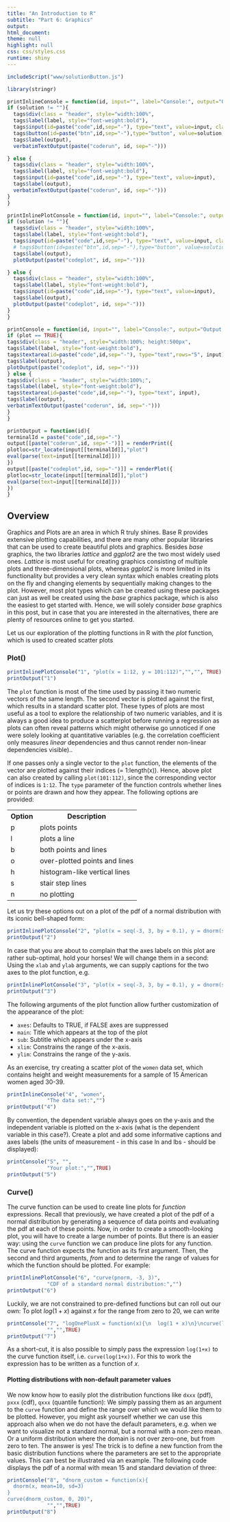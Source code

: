 ```yaml
---
title: "An Introduction to R"
subtitle: "Part 6: Graphics"
output:
html_document:
theme: null
highlight: null
css: css/styles.css
runtime: shiny
---
```



<link href='http://fonts.googleapis.com/css?family=Open+Sans' rel='stylesheet' type='text/css'>
<link href='http://fonts.googleapis.com/css?family=Lato:400,700' rel='stylesheet' type='text/css'>

```r

includeScript("www/solutionButton.js")

library(stringr)

printInlineConsole = function(id, input="", label="Console:", output="Output: ", solution=""){
if (solution != ""){
  tags$div(class = "header", style="width:100%",
  tags$label(label, style="font-weight:bold"),
  tags$input(id=paste("code",id,sep="-"), type="text", value=input, class="exercise_input"),
  tags$button(id=paste("btn",id,sep="-"),type="button", value=solution, class="exercise_solution_btn","Solution"),
  tags$label(output),
  verbatimTextOutput(paste("coderun", id, sep="-")))

} else {
  tags$div(class = "header", style="width:100%",
  tags$label(label, style="font-weight:bold"),
  tags$input(id=paste("code",id,sep="-"), type="text", value=input),
  tags$label(output),
  verbatimTextOutput(paste("coderun", id, sep="-")))
}
}

printInlinePlotConsole = function(id, input="", label="Console:", output="Output: ", solution=""){
if (solution != ""){
  tags$div(class = "header", style="width:100%",
  tags$label(label, style="font-weight:bold"),
  tags$input(id=paste("code",id,sep="-"), type="text", value=input, class="exercise_input"),
  # tags$button(id=paste("btn",id,sep="-"),type="button", value=solution, class="exercise_solution_btn","Solution"),
  tags$label(output),
  plotOutput(paste("codeplot", id, sep="-")))

} else {
  tags$div(class = "header", style="width:100%",
  tags$label(label, style="font-weight:bold"),
  tags$input(id=paste("code",id,sep="-"), type="text", value=input),
  tags$label(output),
  plotOutput(paste("codeplot", id, sep="-")))
}
}

printConsole = function(id, input="", label="Console:", output="Output:",plot = FALSE){
if (plot == TRUE){
tags$div(class = "header", style="width:100%; height:500px",
tags$label(label, style="font-weight:bold"),
tags$textarea(id=paste("code",id,sep="-"), type="text",rows="5", input),
tags$label(output),
plotOutput(paste("codeplot", id, sep="-")))
} else {
tags$div(class = "header", style="width:100%;",
tags$label(label, style="font-weight:bold"),
tags$textarea(id=paste("code",id,sep="-"), type="text", input),
tags$label(output),
verbatimTextOutput(paste("coderun", id, sep="-")))
}
}

printOutput = function(id){
terminalId = paste("code",id,sep="-")
output[[paste("coderun",id, sep="-")]] = renderPrint({
plotloc=str_locate(input[[terminalId]],"plot")
eval(parse(text=input[[terminalId]]))
})
output[[paste("codeplot",id, sep="-")]] = renderPlot({
plotloc=str_locate(input[[terminalId]],"plot")
eval(parse(text=input[[terminalId]]))
})
}
```

## Overview

Graphics and Plots are an area in which R truly shines. Base R provides extensive plotting capabilities, and there are many other popular libraries that can be used to create beautiful plots and graphics. Besides *base* graphics, the two libraries *lattice* and *ggplot2* are the two most widely used ones. *Lattice* is most useful for creating graphics consisting of multiple plots and three-dimensional plots, whereas *ggplot2* is more limited in its functionality but provides a very clean syntax which enables creating plots on the fly and changing elements by sequentially making changes to the plot. However, most plot types which can be created using these packages can just as well be created using the *base* graphics package, which is also the easiest to get started with. Hence, we will solely consider *base* graphics in this post, but in case that you are interested in the alternatives, there are plenty of resources online to get you started.

Let us our exploration of the plotting functions in R with the *plot* function, which is used to created scatter plots

### Plot()

```r
printInlinePlotConsole("1", "plot(x = 1:12, y = 101:112)","","", TRUE)
printOutput("1")
```

The `plot` function is most of the time used by passing it two numeric vectors of the same length. The second vector is plotted against the first, which results in a standard scatter plot. These types of plots are most useful as a tool to explore the relationship of two numeric variables, and it is always a good idea to produce a scatterplot before running a regression as plots can often reveal patterns which might otherwise go unnoticed if one were solely looking at quantitative variables (e.g. the correlation coefficient only measures *linear* dependencies and thus cannot render non-linear dependencies visible)..

If one passes only a single vector to the `plot` function, the elements of the vector are plotted against their indices (= 1:length(x)). Hence, above plot can also created by calling `plot(101:112)`, since the corresponding vector of indices is `1:12`.
The `type` parameter of the function controls whether lines or points are drawn and how they appear. The following options are provided:

<table class="table table-striped table-bordered">
  <tr><th>Option</th><th>Description</th></tr>
  <tr><td>p</td><td>plots points</td></tr>
  <tr><td>l</td><td>plots a line</td></tr>
  <tr><td>b</td><td>both points and lines</td></tr>
  <tr><td>o</td><td>over-plotted points and lines</td></tr>
  <tr><td>h</td><td>histogram-like vertical lines</td></tr>
  <tr><td>s</td><td>stair step lines</td></tr>
  <tr><td>n</td><td>no plotting</td></tr>
</table>

Let us try these options out on a plot of the pdf of a normal distribution with its iconic bell-shaped form:

```r
printInlinePlotConsole("2", "plot(x = seq(-3, 3, by = 0.1), y = dnorm(seq(-3, 3, by = 0.1)), type='l')","","", TRUE)
printOutput("2")
```

In case that you are about to complain that the axes labels on this plot are rather sub-optimal, hold your horses! We will change them in a second: Using the `xlab` and `ylab` arguments, we can supply captions for the two axes to the plot function, e.g.


```r
printInlinePlotConsole("3", "plot(x = seq(-3, 3, by = 0.1), y = dnorm(seq(-3, 3, by = 0.1)), xlab='x', ylab='p(x)')","","", TRUE)
printOutput("3")
```

The following arguments of the plot function allow further customization of the appearance of the plot:

- `axes`: Defaults to TRUE, if FALSE axes are suppressed
- `main`: Title which appears at the top of the plot
- `sub`: Subtitle which appears under the x-axis
- `xlim`: Constrains the range of the x-axis.
- `ylim`: Constrains the range of the y-axis.

As an exercise, try creating a scatter plot of the `women` data set, which contains height and weight measurements for a sample of 15 American women aged 30-39.

```r
printInlineConsole("4", "women",
             "The data set:","")
printOutput("4")

```

By convention, the dependent variable always goes on the y-axis and the independent variable is plotted on the x-axis (what is the dependent variable in this case?). Create a plot and add some informative captions and axes labels (the units of measurement - in this case ln and lbs - should be displayed):

```r
printConsole("5", "",
             "Your plot:","",TRUE)
printOutput("5")
```

### Curve()
The curve function can be used to create line plots for *function* expressions. Recall that previously, we have created a plot of the pdf of a normal distribution by generating a sequence of data points and evaluating the pdf at each of these points. Now, in order to create a smooth-looking plot, you will have to create a large number of points. But there is an easier way: using the `curve` function we can produce line plots for any function. The curve function expects the function as its first argument. Then, the second and third arguments, *from* and *to* determine the range of values for which the function should be plotted. For example:

```r
printInlinePlotConsole("6", "curve(pnorm, -3, 3)",
             "CDF of a standard normal distribution:","")
printOutput("6")
```

Luckily, we are not constrained to pre-defined functions but can roll out our own: To plot $log(1 + x)$ against $x$ for the range from zero to 20, we can write

```r
printConsole("7", "logOnePlusX = function(x){\n  log(1 + x)\n}\ncurve(logOnePlusX, 0, 20)",
             "","",TRUE)
printOutput("7")
```


As a short-cut, it is also possible to simply pass the expression `log(1+x)` to the curve function itself, i.e. `curve(log(1+x))`. For this to work the expression has to be written as a function of *x*.

<div class="hint">
<h4>Plotting distributions with non-default parameter values</h4>

We now know how to easily plot the distribution functions like `dxxx` (pdf), `pxxx` (cdf), `qxxx` (quantile function): We simply passing them as an argument to the `curve` function and define the range over which we would like them to be plotted. However, you might ask yourself whether we can use this approach also when we do not have the default parameters, e.g. when we want to visualize not a standard normal, but a normal with a non-zero mean. Or a uniform distribution where the domain is not over zero-one, but from zero to ten. The answer is yes! The trick is to define a new function from the basic distribution functions where the parameters are set to the appropriate values. This can best be illustrated via an example. The following code displays the pdf of a normal with mean 15 and standard deviation of three:

</div>

```r
printConsole("8", "dnorm_custom = function(x){
  dnorm(x, mean=10, sd=3)
}
curve(dnorm_custom, 0, 20)",
             "","",TRUE)
printOutput("8")
```
